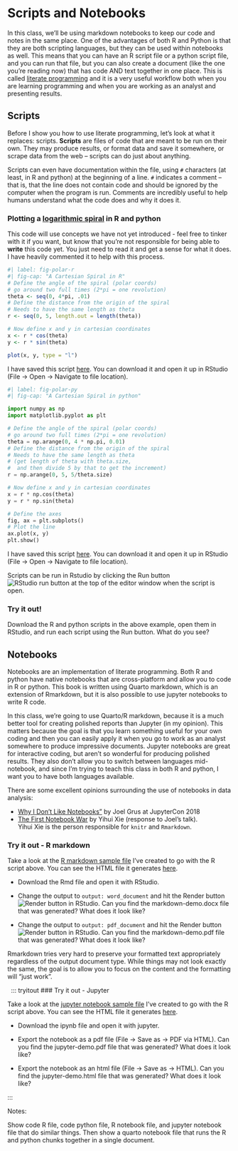 # Scripts and Notebooks

In this class, we'll be using markdown notebooks to keep our code and notes in the same place. One of the advantages of both R and Python is that they are both scripting languages, but they can be used within notebooks as well. This means that you can have an R script file or a python script file, and you can run that file, but you can also create a document (like the one you're reading now) that has code AND text together in one place. This is called [literate programming](https://en.wikipedia.org/wiki/Literate_programming) and it is a very useful workflow both when you are learning programming and when you are working as an analyst and presenting results.

## Scripts
Before I show you how to use literate programming, let's look at what it replaces: scripts. **Scripts** are files of code that are meant to be run on their own. They may produce results, or format data and save it somewhere, or scrape data from the web -- scripts can do just about anything. 

Scripts can even have documentation within the file, using `#` characters (at least, in R and python) at the beginning of a line. `#` indicates a comment -- that is, that  the line does not contain code and should be ignored by the computer when the program is run. Comments are incredibly useful to help humans understand what the code does and why it does it. 

::: ex
### Plotting a [logarithmic spiral](https://mathworld.wolfram.com/LogarithmicSpiral.html) in R and python

This code will use concepts we have not yet introduced - feel free to tinker with it if you want, but know that you're not responsible for being able to **write** this code yet. You just need to read it and get a sense for what it does. I have heavily commented it to help with this process.

```r
#| label: fig-polar-r
#| fig-cap: "A Cartesian Spiral in R"
# Define the angle of the spiral (polar coords)
# go around two full times (2*pi = one revolution)
theta <- seq(0, 4*pi, .01) 
# Define the distance from the origin of the spiral
# Needs to have the same length as theta
r <- seq(0, 5, length.out = length(theta))

# Now define x and y in cartesian coordinates
x <- r * cos(theta)
y <- r * sin(theta)

plot(x, y, type = "l")

```

I have saved this script [here](files/markdown-spiral-script.R). You can download it and open it up in RStudio (File -> Open -> Navigate to file location). 

```python
#| label: fig-polar-py
#| fig-cap: "A Cartesian Spiral in python"

import numpy as np
import matplotlib.pyplot as plt

# Define the angle of the spiral (polar coords)
# go around two full times (2*pi = one revolution)
theta = np.arange(0, 4 * np.pi, 0.01)
# Define the distance from the origin of the spiral
# Needs to have the same length as theta 
# (get length of theta with theta.size, 
#  and then divide 5 by that to get the increment)
r = np.arange(0, 5, 5/theta.size)

# Now define x and y in cartesian coordinates
x = r * np.cos(theta)
y = r * np.sin(theta)

# Define the axes
fig, ax = plt.subplots()
# Plot the line
ax.plot(x, y)
plt.show()
```
I have saved this script [here](files/markdown-spiral-script.py). You can download it and open it up in RStudio (File -> Open -> Navigate to file location). 
:::

Scripts can be run in Rstudio by clicking the Run button ![RStudio run button](images/Run-button-Rstudio.png) at the top of the editor window when the script is open. 

::: tryitout
### Try it out!

Download the R and python scripts in the above example, open them in RStudio, and run each script using the Run button. What do you see?

:::

## Notebooks

Notebooks are an implementation of literate programming. Both R and python have native notebooks that are cross-platform and allow you to code in R or python. This book is written using Quarto markdown, which is an extension of Rmarkdown, but it is also possible to use jupyter notebooks to write R code.


In this class, we're going to use Quarto/R markdown, because it is a much better tool for creating polished reports than Jupyter (in my opinion). This matters because the goal is that you learn something useful for your own coding and then you can easily apply it when you go to work as an analyst somewhere to produce impressive documents. Jupyter notebooks are great for interactive coding, but aren't so wonderful for producing polished results. They also don't allow you to switch between languages mid-notebook, and since I'm trying to teach this class in both R and python, I want you to have both languages available.

::: learn-more
There are some excellent opinions surrounding the use of notebooks in data analysis:

- [Why I Don't Like Notebooks"](https://docs.google.com/presentation/d/1n2RlMdmv1p25Xy5thJUhkKGvjtV-dkAIsUXP-AL4ffI/preview#slide=id.g362da58057_0_1) by Joel Grus at JupyterCon 2018
- [The First Notebook War](https://yihui.org/en/2018/09/notebook-war/) by Yihui Xie (response to Joel's talk).    
Yihui Xie is the person responsible for `knitr` and `Rmarkdown`.
:::

::: tryitout
### Try it out - R markdown

Take a look at the [R markdown sample file](files/markdown-demo.Rmd) I've created to go with the R script above. You can see the HTML file it generates [here](files/markdown-demo.html). 

- Download the Rmd file and open it with RStudio.

- Change the output to `output: word_document` and hit the Render button ![Render button in RStudio](images/Render-button-Rstudio.png). Can you find the markdown-demo.docx file that was generated? What does it look like?

- Change the output to `output: pdf_document` and hit the Render button ![Render button in RStudio](images/Render-button-Rstudio.png). Can you find the markdown-demo.pdf file that was generated? What does it look like?

Rmarkdown tries very hard to preserve your formatted text appropriately regardless of the output document type. While things may not look exactly the same, the goal is to allow you to focus on the content and the formatting will "just work". 
:::

&nbsp;
::: tryitout
### Try it out - Jupyter

Take a look at the [jupyter notebook sample file](files/jupyter-demo.ipynb) I've created to go with the R script above. You can see the HTML file it generates [here](files/jupyter-demo.html). 

- Download the ipynb file and open it with jupyter.

- Export the notebook as a pdf file (File -> Save as -> PDF via HTML). Can you find the jupyter-demo.pdf file that was generated? What does it look like?

- Export the notebook as an html file (File -> Save as -> HTML). Can you find the jupyter-demo.html file that was generated? What does it look like?

:::



Notes:

Show code R file, code python file, R notebook file, and jupyter notebook file that do similar things. Then show a quarto notebook file that runs the R and python chunks together in a single document.
